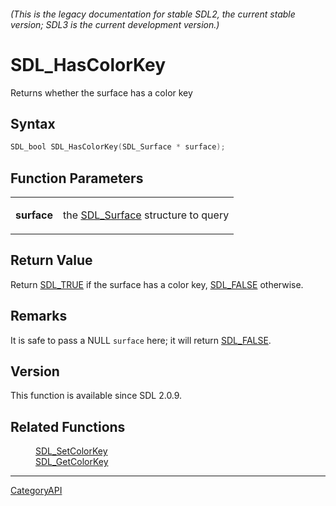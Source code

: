 ====== (This is the legacy documentation for stable SDL2, the current stable version; SDL3 is the current development version.) ======
= SDL_HasColorKey =

Returns whether the surface has a color key 

== Syntax ==

<syntaxhighlight lang='c'>
SDL_bool SDL_HasColorKey(SDL_Surface * surface);
</syntaxhighlight>

== Function Parameters ==

{|
|'''surface'''
|the [[SDL_Surface]] structure to query
|}

== Return Value ==

Return [[SDL_TRUE]] if the surface has a color key, [[SDL_FALSE]]
otherwise.

== Remarks ==

It is safe to pass a NULL <code>surface</code> here; it will return
[[SDL_FALSE]].

== Version ==

This function is available since SDL 2.0.9.

== Related Functions ==

:[[SDL_SetColorKey]]
:[[SDL_GetColorKey]]

----
[[CategoryAPI]]


